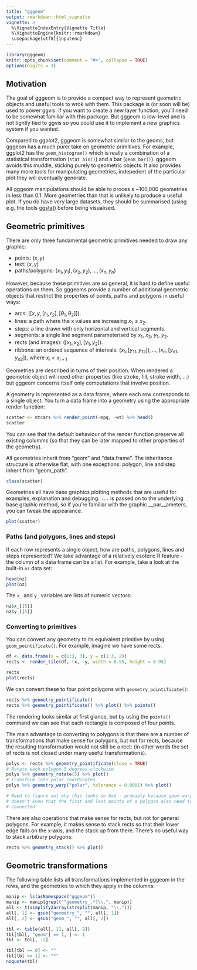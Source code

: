 ```yaml
---
title: "gggeom"
output: rmarkdown::html_vignette
vignette: >
  %\VignetteIndexEntry{Vignette Title}
  %\VignetteEngine{knitr::rmarkdown}
  \usepackage[utf8]{inputenc}
---
```


```r
library(gggeom)
knitr::opts_chunk$set(comment = "#>", collapse = TRUE)
options(digits = 3)
```

## Motivation

The goal of gggeom is to provide a compact way to represent geometric objects and useful tools to wrok with them. This package is (or soon will be) used to power ggvis: if you want to create a new layer function, you'll need to be somewhat familiar with this package. But gggeom is low-level and is not tightly tied to ggvis so you could use it to implement a new graphics system if you wanted.

Compared to ggplot2, gggeom is somewhat similar to the geoms, but gggeom has a much purer take on geometric primitives. For example, ggplot2 has the `geom_histogram()` which is really a combination of a statistical transformation (`stat_bin()`) and a bar (`geom_bar()`). gggeom avoids this muddle, sticking purely to geometric objects. It also provides many more tools for manipulating geometries, indepedent of the particular plot they will eventually generate.

All gggeom manipulations should be able to proces s ~100,000 geometries in less than 0.1. More geometries than that is unlikely to produce a useful plot. If you do have very large datasets, they should be summarised (using e.g. the tools [ggstat](https://github.com/rstudio/ggstat)) before being visualised.

## Geometric primitives

There are only three fundamental geometric primitives needed to draw any graphic:

* points: $(x, y)$
* text: $(x, y)$
* paths/polygons: ${(x_1, y_1), (x_2, y_2), ..., (x_n, y_n)}$

However, because these primitives are so general, it is hard to define useful operations on them. So gggeoms provide a number of additional geometric objects that restrict the properties of points, paths and polygons in useful ways:

* arcs: $([x, y, [r_1, r_2], [\theta_1, \theta_2]])$.
* lines: a path where the x values are increasing $x_1 \le x_2$.
* steps: a line drawn with only horizontal and vertical segments.
* segments: a single line segment parameterised by $x_1$, $x_2$, $y_1$, $y_2$. 
* rects (and images): $([x_1, x_2], [y_1, y_2])$.
* ribbons: an ordered sequence of intervals: 
  ${(x_{1}, [y_{11}, y_{12}]), ..., (x_n, [y_{n1}, y_{n2}])}$, 
  where $x_i < x_{i+1}$

Geometries are described in turns of their position. When rendered a geometric object will need other properties (like stroke, fill, stroke width, ...) but gggeom concerns itself only computations that involve position.

A geometry is represented as a data frame, where each row corresponds to a single object. You turn a data frame into a geometry using the appropriate render function:

```r
scatter <- mtcars %>% render_point(~mpg, ~wt) %>% head()
scatter
```

You can see that the default behaviour of the render function preserve all existing columms (so that they can be later mapped to other properties of the geometry). 

All geometries inherit from "geom" and "data.frame". The inheritance structure is otherwise flat, with one exceptions: polygon, line and step inherit from "geom_path". 

```r
class(scatter)
```

Geometries all have base graphics plotting methods that are useful for examples, explanation and debugging. `...` is passed on to the underlying base graphic method, so if you're familiar with the graphic __par__ameters, you can tweak the appearance.

```r
plot(scatter)
```

### Paths (and polygons, lines and steps)

If each row represents a single object, how are paths, polygons, lines and steps represented? We take advantage of a relatively esoteric R feature - the column of a data frame can be a list. For example, take a look at the built-in `nz` data set:

```r
head(nz)
plot(nz)
```

The `x_` and `y_` variables are lists of numeric vectors:

```r
nz$x_[[5]]
nz$y_[[5]]
```

### Converting to primitives

You can convert any geometry to its equivalent primitive by using `geom_pointificate()`. For example, imagine we have some rects:

```r
df <- data.frame(x = c(1:3, 3), y = c(1:3, 2))
rects <- render_tile(df, ~x, ~y, width = 0.95, height = 0.95)

rects
plot(rects)
```

We can convert these to four point polygons with `geometry_pointificate()`:

```r
rects %>% geometry_pointificate()
rects %>% geometry_pointificate() %>% plot() %>% points()
```

The rendering looks similar at first glance, but by using the `points()` command we can see that each rectangle is composed of four points.

The main advantage to converting to polygons is that there are a number of transformations that make sense for polygons, but not for rects, because the resulting transformation would not still be a rect: (in other words the set of rects is not closed under many useful transformations).

```r
polys <- rects %>% geometry_pointificate(close = TRUE)
# Rotate each polygon 5 degrees clockwise
polys %>% geometry_rotate(5) %>% plot()
# Transform into polar coordinates
polys %>% geometry_warp("polar", tolerance = 0.0001) %>% plot()

# Need to figure out why this looks so bad - probably because geom warp
# doesn't know that the first and last points of a polygon also need to be 
# connected
```

There are also operations that make sense for rects, but not for general polygons. For example, it makes sense to stack rects so that their lower edge falls on the x-axis, and the stack up from there. There's no useful way to stack arbitrary polygons:

```r
rects %>% geometry_stack() %>% plot()
```

## Geometric transformations

The following table lists all transformations implemented in gggeom in the rows, and the geometries to which they apply in the columns:

```r
manip <- ls(asNamespace("gggeom"))
manip <- manip[grepl("^geometry_.*?\\.", manip)]
all <- t(simplify2array(strsplit(manip, "\\.")))
all[, 1] <- gsub("geometry_", "", all[, 1])
all[, 2] <- gsub("geom_", "", all[, 2])

tbl <- table(all[, 1], all[, 2])
tbl[tbl[, "geom"] == 1, ] <- 1
tbl <- tbl[, -2]

tbl[tbl == 0] <- ""
tbl[tbl == 1] <- "*"
noquote(tbl)
```
